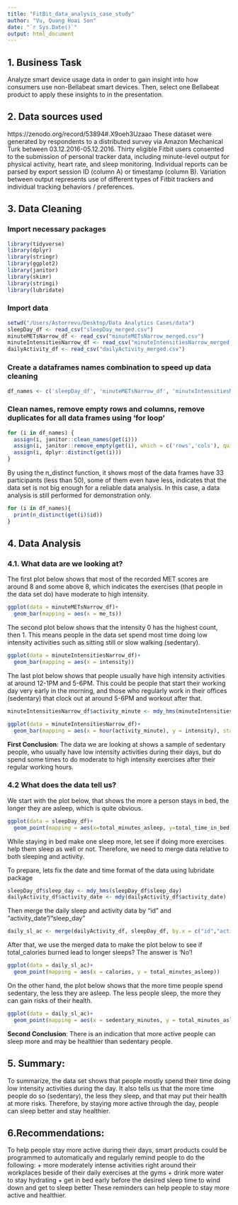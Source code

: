 ```yaml
---
title: "FitBit_data_analysis_case_study"
author: "Vu, Quang Hoai Son"
date: "`r Sys.Date()`"
output: html_document
---
```


## 1. Business Task

Analyze smart device usage data in order to gain insight into how consumers use non-Bellabeat smart
devices. Then, select one Bellabeat product to apply these insights to in the presentation.

## 2. Data sources used 
https://zenodo.org/record/53894#.X9oeh3Uzaao
These dataset were generated by respondents to a distributed survey via Amazon Mechanical Turk between 03.12.2016-05.12.2016.  Thirty eligible Fitbit users consented to the submission of personal tracker data, including minute-level output for physical activity, heart rate, and sleep monitoring. Individual reports can be parsed by export session ID (column A) or timestamp (column B).  Variation between output represents use of different types of Fitbit trackers and individual tracking behaviors / preferences. 

## 3. Data Cleaning

### Import necessary packages
```r
library(tidyverse)
library(dplyr)
library(stringr)
library(ggplot2)
library(janitor) 
library(skimr) 
library(stringi)
library(lubridate)
```

### Import data
```r
setwd("/Users/Astorrevu/Desktop/Data Analytics Cases/data")
sleepDay_df <- read_csv("sleepDay_merged.csv")
minuteMETsNarrow_df <- read_csv("minuteMETsNarrow_merged.csv")
minuteIntensitiesNarrow_df <- read_csv("minuteIntensitiesNarrow_merged.csv")
dailyActivity_df <- read_csv("dailyActivity_merged.csv")
```

### Create a dataframes names combination to speed up data cleaning
```r
df_names <- c('sleepDay_df', 'minuteMETsNarrow_df', 'minuteIntensitiesNarrow_df', 'dailyActivity_df')
```

### Clean names, remove empty rows and columns, remove duplicates for all data frames using 'for loop'
```r
for (i in df_names) {
  assign(i, janitor::clean_names(get(i)))
  assign(i, janitor::remove_empty(get(i), which = c('rows','cols'), quiet = FALSE))
  assign(i, dplyr::distinct(get(i)))
}
```

By using the n_distinct function, it shows most of the data frames have 33 participants (less than 50), some of them even have less, indicates that the data set is not big enough for a reliable data analysis. In this case, a data analysis is still performed for demonstration only.
```r
for (i in df_names){
  print(n_distinct(get(i)$id))
}
```

## 4. Data Analysis

### 4.1. What data are we looking at?

The first plot below shows that most of the recorded MET scores are around 8 and some above 8, which indicates the exercises (that people in the data set do) have moderate to high intensity.
```r
ggplot(data = minuteMETsNarrow_df)+
  geom_bar(mapping = aes(x = me_ts))
```

The second plot below shows that the intensity 0 has the highest count, then 1. This means people in the data set spend most time doing low intensity activities such as sitting still or slow walking (sedentary).
```r
ggplot(data = minuteIntensitiesNarrow_df)+
  geom_bar(mapping = aes(x = intensity))
```

The last plot below shows that people usually have high intensity activities at around 12-1PM and 5-6PM. This could be people that start their working day very early in the morning, and those who regularly work in their offices (sedentary) that clock out at around 5-6PM and workout after that.
```r
minuteIntensitiesNarrow_df$activity_minute <- mdy_hms(minuteIntensitiesNarrow_df$activity_minute)
```

```r
ggplot(data = minuteIntensitiesNarrow_df)+
  geom_bar(mapping = aes(x = hour(activity_minute), y = intensity), stat = "identity")
```

**First Conclusion**: The data we are looking at shows a sample of sedentary people, who usually have low intensity activities during their days, but do spend some times to do moderate to high intensity exercises after their regular working hours.

### 4.2 What does the data tell us?

We start with the plot below, that shows the more a person stays in bed, the longer they are asleep, which is quite obvious. 
```r
ggplot(data = sleepDay_df)+
  geom_point(mapping = aes(x=total_minutes_asleep, y=total_time_in_bed))
```

While staying in bed make one sleep more, let see if doing more exercises help them sleep as well or not. Therefore, we need to merge data relative to both sleeping and activity.

To prepare, lets fix the date and time format of the data using lubridate package
```r
sleepDay_df$sleep_day <- mdy_hms(sleepDay_df$sleep_day)
dailyActivity_df$activity_date <- mdy(dailyActivity_df$activity_date)
```

Then merge the daily sleep and activity data by "id" and "activity_date"/"sleep_day"
```r
daily_sl_ac <- merge(dailyActivity_df, sleepDay_df, by.x = c("id","activity_date"), by.y = c("id","sleep_day"))
```

After that, we use the merged data to make the plot below to see if total_calories burned lead to longer sleeps? The answer is 'No'! 
```r
ggplot(data = daily_sl_ac)+
  geom_point(mapping = aes(x = calories, y = total_minutes_asleep))
```

On the other hand, the plot below shows that the more time people spend sedentary, the less they are asleep. The less people sleep, the more they can gain risks of their health.
```r
ggplot(data = daily_sl_ac)+
  geom_point(mapping = aes(x = sedentary_minutes, y = total_minutes_asleep))
```

**Second Conclusion**: There is an indication that more active people can sleep more and may be healthier than sedentary people.

## 5. Summary:
To summarize, the data set shows that people mostly spend their time doing low intensity activities during the day. It also tells us that the more time people do so (sedentary), the less they sleep, and that may put their health at more risks. Therefore, by staying more active through the day, people can sleep better and stay healthier.

## 6.Recommendations:
To help people stay more active during their days, smart products could be programmed to automatically and regularly remind people to do the following:
  +  more moderately intense activities right around their workplaces beside of their daily exercises at the gyms
  + drink more water to stay hydrating
  + get in bed early before the desired sleep time to wind down and get to sleep better
These reminders can help people to stay more active and healthier.

